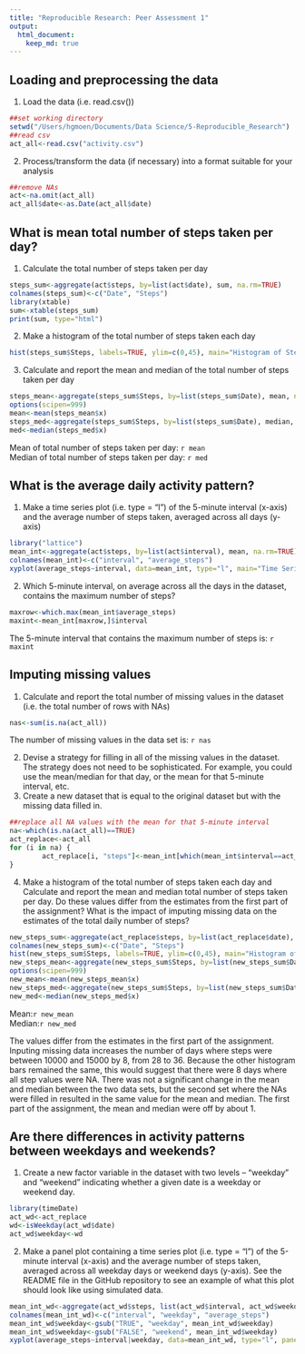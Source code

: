 ```yaml
---
title: "Reproducible Research: Peer Assessment 1"
output: 
  html_document:
    keep_md: true
---
```



## Loading and preprocessing the data
1. Load the data (i.e. read.csv())
```r
##set working directory
setwd("/Users/hgmoen/Documents/Data Science/5-Reproducible_Research")
##read csv
act_all<-read.csv("activity.csv")
```

2. Process/transform the data (if necessary) into a format suitable for your analysis
```r
##remove NAs
act<-na.omit(act_all)
act_all$date<-as.Date(act_all$date)
```

## What is mean total number of steps taken per day?
1. Calculate the total number of steps taken per day
```r
steps_sum<-aggregate(act$steps, by=list(act$date), sum, na.rm=TRUE)
colnames(steps_sum)<-c("Date", "Steps")
library(xtable)
sum<-xtable(steps_sum)
print(sum, type="html")
```

2. Make a histogram of the total number of steps taken each day
```r
hist(steps_sum$Steps, labels=TRUE, ylim=c(0,45), main="Histogram of Steps per Day (without NAs)", xlab="Steps per Day")
```  

3. Calculate and report the mean and median of the total number of steps taken per day
```r
steps_mean<-aggregate(steps_sum$Steps, by=list(steps_sum$Date), mean, na.rm=TRUE)
options(scipen=999)
mean<-mean(steps_mean$x)
steps_med<-aggregate(steps_sum$Steps, by=list(steps_sum$Date), median, na.rm=TRUE)
med<-median(steps_med$x)
```  
Mean of total number of steps taken per day: `r mean`   
Median of total number of steps taken per day: `r med`

## What is the average daily activity pattern?
1. Make a time series plot (i.e. type = "l") of the 5-minute interval (x-axis) and the average number of steps taken, averaged across all days (y-axis)
```r
library("lattice")
mean_int<-aggregate(act$steps, by=list(act$interval), mean, na.rm=TRUE)
colnames(mean_int)<-c("interval", "average_steps")
xyplot(average_steps~interval, data=mean_int, type="l", main="Time Series Plot of Average Steps Over 5-min Interval", xlab="Interval (5 min)", ylab="Average Steps")
```  

2. Which 5-minute interval, on average across all the days in the dataset, contains the maximum number of steps?
```r
maxrow<-which.max(mean_int$average_steps)
maxint<-mean_int[maxrow,]$interval
```
The 5-minute interval that contains the maximum number of steps is: `r maxint`

## Imputing missing values
1. Calculate and report the total number of missing values in the dataset (i.e. the total number of rows with NAs)
```r
nas<-sum(is.na(act_all))
```
The number of missing values in the data set is: `r nas`

2. Devise a strategy for filling in all of the missing values in the dataset. The strategy does not need to be sophisticated. For example, you could use the mean/median for that day, or the mean for that 5-minute interval, etc.  
3. Create a new dataset that is equal to the original dataset but with the missing data filled in.
```r
##replace all NA values with the mean for that 5-minute interval
na<-which(is.na(act_all)==TRUE)
act_replace<-act_all
for (i in na) {
        act_replace[i, "steps"]<-mean_int[which(mean_int$interval==act_replace[i,"interval"]),"average_steps"]
}
```

4. Make a histogram of the total number of steps taken each day and Calculate and report the mean and median total number of steps taken per day. Do these values differ from the estimates from the first part of the assignment? What is the impact of imputing missing data on the estimates of the total daily number of steps?

```r
new_steps_sum<-aggregate(act_replace$steps, by=list(act_replace$date), sum, na.rm=TRUE)
colnames(new_steps_sum)<-c("Date", "Steps")
hist(new_steps_sum$Steps, labels=TRUE, ylim=c(0,45), main="Histogram of Steps per Day (with NAs filled in)", xlab="Steps per Day")
new_steps_mean<-aggregate(new_steps_sum$Steps, by=list(new_steps_sum$Date), mean, na.rm=TRUE)
options(scipen=999)
new_mean<-mean(new_steps_mean$x)
new_steps_med<-aggregate(new_steps_sum$Steps, by=list(new_steps_sum$Date), median, na.rm=TRUE)
new_med<-median(new_steps_med$x)
```  
Mean:`r new_mean`  
Median:`r new_med`  

The values differ from the estimates in the first part of the assignment. Inputing missing data increases the number of days where steps were between 10000 and 15000 by 8, from 28 to 36. Because the other histogram bars remained the same, this would suggest that there were 8 days where all step values were NA. There was not a significant change in the mean and median between the two data sets, but the second set where the NAs were filled in resulted in the same value for the mean and median. The first part of the assignment, the mean and median were off by about 1. 

## Are there differences in activity patterns between weekdays and weekends?  
1. Create a new factor variable in the dataset with two levels – “weekday” and “weekend” indicating whether a given date is a weekday or weekend day.  
```r
library(timeDate)
act_wd<-act_replace
wd<-isWeekday(act_wd$date)
act_wd$weekday<-wd
```
2. Make a panel plot containing a time series plot (i.e. type = "l") of the 5-minute interval (x-axis) and the average number of steps taken, averaged across all weekday days or weekend days (y-axis). See the README file in the GitHub repository to see an example of what this plot should look like using simulated data.
```r
mean_int_wd<-aggregate(act_wd$steps, list(act_wd$interval, act_wd$weekday), mean)
colnames(mean_int_wd)<-c("interval", "weekday", "average_steps")
mean_int_wd$weekday<-gsub("TRUE", "weekday", mean_int_wd$weekday)
mean_int_wd$weekday<-gsub("FALSE", "weekend", mean_int_wd$weekday)
xyplot(average_steps~interval|weekday, data=mean_int_wd, type="l", panel="panel.lines", layout=c(1,2), main="Time Series Plot of Average Steps Over 5-min Interval", xlab="Interval (5 min)", ylab="Average Steps")
```